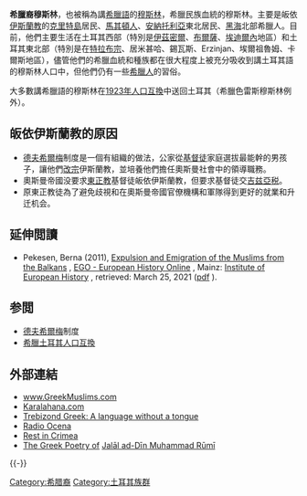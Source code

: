 '''希臘裔穆斯林'''，也被稱為講[[希臘語|希臘語]]的[[穆斯林|穆斯林]]，希臘民族血統的穆斯林。主要是皈依[[伊斯蘭教|伊斯蘭教]]的[[克里特島|克里特島]]居民、[[馬其頓人|馬其頓人]]、[[安納托利亞|安納托利亞]]東北居民、[[黑海|黑海]]北部希臘人。目前，他們主要生活在土耳其西部（特別是[[伊茲密爾|伊茲密爾]]、[[布爾薩|布爾薩]]、[[埃迪爾內|埃迪爾內]]地區）和土耳其東北部（特別是在[[特拉布宗|特拉布宗]]、居米甚哈、錫瓦斯、Erzinjan、埃爾祖魯姆、卡爾斯地區），儘管他們的希臘血統和種族都在很大程度上被充分吸收到講土耳其語的穆斯林人口中，但他們仍有一些[[希臘人|希臘人]]的習俗。

大多數講希臘語的穆斯林在[[希臘土耳其人口互換|1923年人口互換]]中送回土耳其（希臘色雷斯穆斯林例外）。

== 皈依伊斯蘭教的原因 ==
* [[德夫希爾梅|德夫希爾梅]]制度是一個有組織的做法，公家從[[基督徒|基督徒]]家庭選拔最能幹的男孩子，讓他們[[改宗|改宗]]伊斯蘭教，並培養他們擔任奧斯曼社會中的領導職務。
* 奧斯曼帝國没要求[[東正教|東正教]]基督徒皈依伊斯蘭教，但要求基督徒交[[吉兹亞税|吉兹亞税]]。
* 原東正教徒為了避免歧視和在奧斯曼帝國官僚機構和軍隊得到更好的就業和升迁机会。

==延伸閲讀==
{{refbegin}}
* Pekesen, Berna (2011), [http://ieg-ego.eu/en/threads/europe-on-the-road/forced-ethnic-migration/berna-pekesen-expulsion-and-emigration-of-the-muslims-from-the-balkans?set_language=en&-C= Expulsion and Emigration of the Muslims from the Balkans] {{Wayback|url=http://ieg-ego.eu/en/threads/europe-on-the-road/forced-ethnic-migration/berna-pekesen-expulsion-and-emigration-of-the-muslims-from-the-balkans?set_language=en&-C= |date=20210907063136 }}, [http://www.ieg-ego.eu/ EGO - European History Online] {{Wayback|url=http://www.ieg-ego.eu/ |date=20130208042444 }}, Mainz: [http://www.ieg-mainz.de/likecms/index.php Institute of European History] {{Wayback|url=http://www.ieg-mainz.de/likecms/index.php |date=20160219021834 }}, retrieved: March 25, 2021 ([https://d-nb.info/1036250784/34 pdf] {{Wayback|url=https://d-nb.info/1036250784/34 |date=20210907062217 }}).
{{refend}}

== 参閲 ==
* [[德夫希爾梅|德夫希爾梅]]制度
* [[希臘土耳其人口互換|希臘土耳其人口互換]]

==外部連結==
{{Portal box|希腊|土耳其|伊斯兰教}}
* [http://www.greekmuslims.com www.GreekMuslims.com] {{Wayback|url=http://www.greekmuslims.com/ |date=20080702170731 }}
* [http://www.karalahana.com Karalahana.com] {{Wayback|url=http://www.karalahana.com/ |date=20210915231444 }}
* [https://web.archive.org/web/20080929063522/http://lahana.org/index.php?topic=74.0 Trebizond Greek: A language without a tongue]
* [http://www.ocena.info Radio Ocena] {{Wayback|url=http://www.ocena.info/ |date=20210321110515 }}
* [http://www.sevrest.com Rest in Crimea] {{Wayback|url=http://www.sevrest.com/ |date=20210907063300 }}
* [http://www.khamush.com/greek/gr.htm The Greek Poetry of] {{Wayback|url=http://www.khamush.com/greek/gr.htm |date=20210630025249 }} [[Jalāl_ad-Dīn_Muhammad_Rūmī|Jalāl ad-Dīn Muhammad Rūmī]]
{{-}}
{{tsl|en|template:Ethnic groups in Greece}}
{{European Muslims}}
{{tsl|en|template:Ottoman Greece}}

[[Category:希腊裔|Category:希腊裔]]
[[Category:土耳其族群|Category:土耳其族群]]